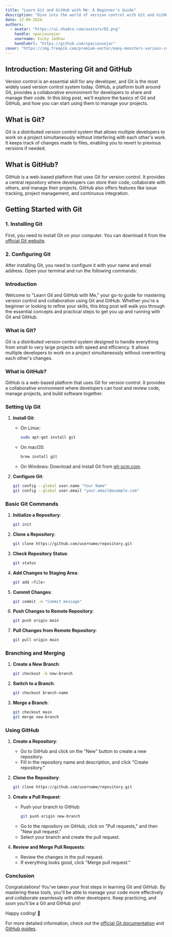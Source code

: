```yaml
---
title: "Learn Git and GitHub with Me: A Beginner's Guide"
description: "Dive into the world of version control with Git and GitHub. This blog post provides a step-by-step guide for beginners to understand and use Git and GitHub effectively."
date: 22-09-2024
authors:
  - avatar: "https://ui.shadcn.com/avatars/02.png"
    handle: spaciousejar
    username: Vicky Jadhav
    handleUrl: "https://github.com/spaciousejar"
cover: "https://img.freepik.com/premium-vector/many-monsters-various-colors-doodle-come-bless-birthday-happy_577083-84.jpg?w=826"
---
```


## Introduction: Mastering Git and GitHub

Version control is an essential skill for any developer, and Git is the most widely used version control system today. GitHub, a platform built around Git, provides a collaborative environment for developers to share and manage their code. In this blog post, we'll explore the basics of Git and GitHub, and how you can start using them to manage your projects.

## What is Git?

Git is a distributed version control system that allows multiple developers to work on a project simultaneously without interfering with each other's work. It keeps track of changes made to files, enabling you to revert to previous versions if needed.

## What is GitHub?

GitHub is a web-based platform that uses Git for version control. It provides a central repository where developers can store their code, collaborate with others, and manage their projects. GitHub also offers features like issue tracking, project management, and continuous integration.

## Getting Started with Git

### 1. Installing Git

First, you need to install Git on your computer. You can download it from the [official Git website](https://git-scm.com/).

### 2. Configuring Git

After installing Git, you need to configure it with your name and email address. Open your terminal and run the following commands:

### Introduction

Welcome to "Learn Git and GitHub with Me," your go-to guide for mastering version control and collaboration using Git and GitHub. Whether you're a beginner or looking to refine your skills, this blog post will walk you through the essential concepts and practical steps to get you up and running with Git and GitHub.

### What is Git?

Git is a distributed version control system designed to handle everything from small to very large projects with speed and efficiency. It allows multiple developers to work on a project simultaneously without overwriting each other's changes.

### What is GitHub?

GitHub is a web-based platform that uses Git for version control. It provides a collaborative environment where developers can host and review code, manage projects, and build software together.

### Setting Up Git

1. **Install Git**: 
   - On Linux:
     ```bash
     sudo apt-get install git
     ```
   - On macOS:
     ```bash
     brew install git
     ```
   - On Windows: Download and install Git from [git-scm.com](https://git-scm.com/).

2. **Configure Git**:
   ```bash
   git config --global user.name "Your Name"
   git config --global user.email "your.email@example.com"
   ```

### Basic Git Commands

1. **Initialize a Repository**:
   ```bash
   git init
   ```

2. **Clone a Repository**:
   ```bash
   git clone https://github.com/username/repository.git
   ```

3. **Check Repository Status**:
   ```bash
   git status
   ```

4. **Add Changes to Staging Area**:
   ```bash
   git add <file>
   ```

5. **Commit Changes**:
   ```bash
   git commit -m "Commit message"
   ```

6. **Push Changes to Remote Repository**:
   ```bash
   git push origin main
   ```

7. **Pull Changes from Remote Repository**:
   ```bash
   git pull origin main
   ```

### Branching and Merging

1. **Create a New Branch**:
   ```bash
   git checkout -b new-branch
   ```

2. **Switch to a Branch**:
   ```bash
   git checkout branch-name
   ```

3. **Merge a Branch**:
   ```bash
   git checkout main
   git merge new-branch
   ```

### Using GitHub

1. **Create a Repository**:
   - Go to GitHub and click on the "New" button to create a new repository.
   - Fill in the repository name and description, and click "Create repository."

2. **Clone the Repository**:
   ```bash
   git clone https://github.com/username/repository.git
   ```

3. **Create a Pull Request**:
   - Push your branch to GitHub:
     ```bash
     git push origin new-branch
     ```
   - Go to the repository on GitHub, click on "Pull requests," and then "New pull request."
   - Select your branch and create the pull request.

4. **Review and Merge Pull Requests**:
   - Review the changes in the pull request.
   - If everything looks good, click "Merge pull request."

### Conclusion

Congratulations! You've taken your first steps in learning Git and GitHub. By mastering these tools, you'll be able to manage your code more effectively and collaborate seamlessly with other developers. Keep practicing, and soon you'll be a Git and GitHub pro!

Happy coding! 🚀

For more detailed information, check out the [official Git documentation](https://git-scm.com/doc) and [GitHub guides](https://guides.github.com/).